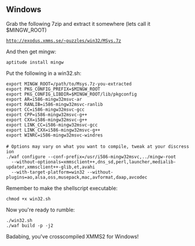== Windows ==

Grab the following 7zip and extract it somewhere (lets call it $MINGW_ROOT)

 http://exodus.xmms.se/~puzzles/win32/MSys.7z

And then get mingw:

 aptitude install mingw

Put the following in a win32.sh:

 export MINGW_ROOT=/path/to/Msys.7z-you-extracted
 export PKG_CONFIG_PREFIX=$MINGW_ROOT
 export PKG_CONFIG_LIBDIR=$MINGW_ROOT/lib/pkgconfig
 export AR=i586-mingw32msvc-ar
 export RANLIB=i586-mingw32msvc-ranlib
 export CC=i586-mingw32msvc-gcc
 export CPP=i586-mingw32msvc-g++
 export CXX=i586-mingw32msvc-g++
 export LINK_CC=i586-mingw32msvc-gcc
 export LINK_CXX=i586-mingw32msvc-g++
 export WINRC=i586-mingw32msvc-windres
 
 # Options may vary on what you want to compile, tweak at your discression
 ./waf configure --conf-prefix=/usr/i586-mingw32msvc,../mingw-root
   --without-optionals=xmmsclient++,dns_sd,perl,launcher,medialib-updater,xmmsclient++-glib,et,avahi 
   --with-target-platform=win32 --without-plugins=ao,alsa,oss,musepack,mac,avformat,daap,avcodec

Remember to make the shellscript executable:

 chmod +x win32.sh

Now you're ready to rumble:
 ./win32.sh
 ./waf build -p -j2

Badabing, you've crosscompiled XMMS2 for Windows!